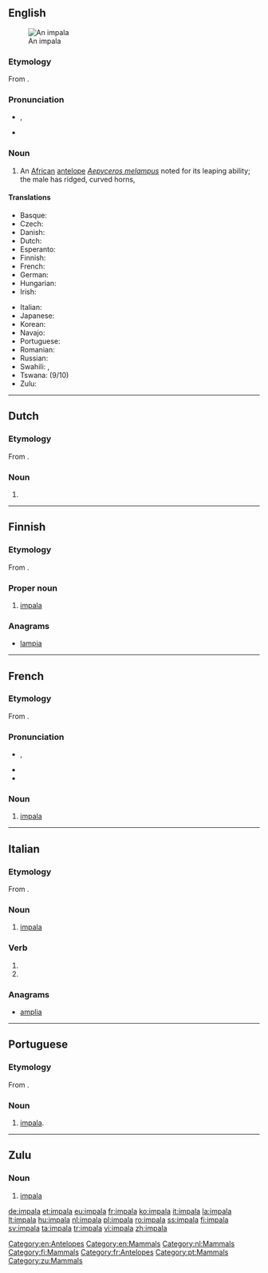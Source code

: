 {{also|Impala}}
==English==
[[Image:Black-faced impala.jpg|thumb|An impala]]

{{wikipedia}}

===Etymology===
From {{etyl|zu|en}} {{term|impala|lang=zu}}.

===Pronunciation===
* {{IPA|/ɪmˈpɑːlə/}}, {{X-SAMPA|/Im"pA:l@/}}
* {{rhymes|ɑːlə}}

===Noun===
{{en-noun|~|impalas}}

# An [[African]] [[antelope]] ''[[Aepyceros melampus]]'' noted for its leaping ability; the male has ridged, curved horns,

====Translations====
{{trans-top|African antelope}}
* Basque: {{t-|eu|inpala}}
* Czech: {{t-|cs|impala|f}}
* Danish: {{t-|da|impala|c}}
* Dutch: {{t+|nl|impala|m}}
* Esperanto: {{t-|eo|impalo}}
* Finnish: {{t+|fi|impala}}
* French: {{t+|fr|impala|m}}
* German: {{t+|de|Impala|f}}
* Hungarian: {{t+|hu|impala}}
* Irish: {{t-|ga|iompála|m}}
{{trans-mid}}
* Italian: {{t+|it|impala|m}}
* Japanese: {{t|ja|インパラ|tr=inpara|sc=Jpan}}
* Korean: {{t|ko|임팔라|tr=impalla|sc=Kore}}
* Navajo: {{tø|nv|jádí bideeʼ yisdizígíí}}
* Portuguese: {{t-|pt|impala|m|f}}
* Romanian: {{t+|ro|impala|f}}
* Russian: {{t-|ru|импала|f|tr=impála}}
* Swahili: {{t+|sw|swala}}, {{t+|sw|pala}}
* Tswana: {{t-|tn|phala}} (9/10)
* Zulu: {{t-|zu|impala|c9|c10}}
{{trans-bottom}}

[[Category:en:Antelopes]]
[[Category:en:Mammals]]

----

==Dutch==

===Etymology===
From {{etyl|zu|nl}} {{term|impala|lang=zu}}.

===Noun===
{{nl-noun|m|impala's|impalaatje}}

# {{l|en|impala}}

[[Category:nl:Mammals]]

----

==Finnish==

===Etymology===
From {{etyl|zu|fi}} {{term|impala|lang=zu}}.

===Proper noun===
{{fi-proper noun}}

# [[#English|impala]]

===Anagrams===
* [[lampia#Finnish|lampia]]

[[Category:fi:Mammals]]

----

==French==

===Etymology===
From {{etyl|zu|fr}} {{term|impala|lang=zu}}.

===Pronunciation===
* {{IPA|/impala/|lang=fr}}, {{X-SAMPA|/impala/}}
* {{rhymes|a|lang=fr}}
* {{homophones|impalas|lang=fr}}

===Noun===
{{fr-noun|m}}

# [[#english|impala]]

[[Category:fr:Antelopes]]

----

==Italian==

===Etymology===
From {{etyl|zu|it}} {{term|impala|lang=zu}}.

===Noun===
{{head|it|noun|g=m|invariable}}

# [[#English|impala]]

===Verb===
{{head|it|verb form}}

# {{conjugation of|impalare||3|s|pres|ind|lang=it}}
# {{conjugation of|impalare||2|s|imp|lang=it}}

===Anagrams===
* [[amplia#Italian|amplia]]

----

==Portuguese==

===Etymology===
From {{etyl|zu|pt}} {{term|impala|lang=zu}}.

===Noun===
{{pt-noun|mf}}

# [[#English|impala]].

[[Category:pt:Mammals]]

----

==Zulu==

===Noun===
{{zu-noun|9|10|izimpala}}

# [[#English|impala]]

[[Category:zu:Mammals]]

[[de:impala]]
[[et:impala]]
[[eu:impala]]
[[fr:impala]]
[[ko:impala]]
[[it:impala]]
[[la:impala]]
[[lt:impala]]
[[hu:impala]]
[[nl:impala]]
[[pl:impala]]
[[ro:impala]]
[[ss:impala]]
[[fi:impala]]
[[sv:impala]]
[[ta:impala]]
[[tr:impala]]
[[vi:impala]]
[[zh:impala]]